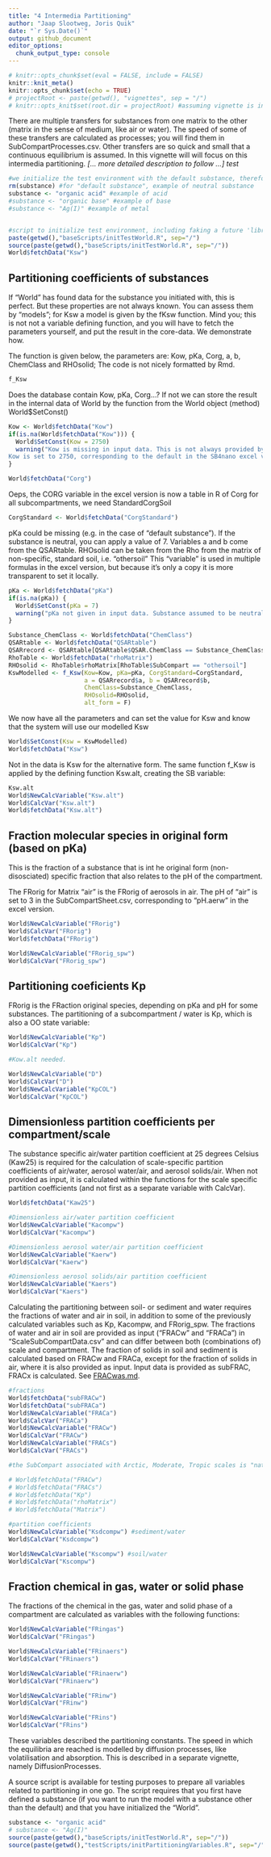 ```yaml
---
title: "4 Intermedia Partitioning"
author: "Jaap Slootweg, Joris Quik"
date: "`r Sys.Date()`"
output: github_document
editor_options: 
  chunk_output_type: console
---
```


```r
# knitr::opts_chunk$set(eval = FALSE, include = FALSE)
knitr::knit_meta()
knitr::opts_chunk$set(echo = TRUE)
# projectRoot <- paste(getwd(), "vignettes", sep = "/")
# knitr::opts_knit$set(root.dir = projectRoot) #assuming vignette is in a direct subfolder of the project
```

<!-- # Intermedia partitioning -->

There are multiple transfers for substances from one matrix to the other (matrix in the sense of medium, like air or water). The speed of some of these transfers are calculated as processes; you will find them in SubCompartProcesses.csv. Other transfers are so quick and small that a continuous equilibrium is assumed. In this vignette will will focus on this intermedia partitioning. *[... more detailed description to follow ...] test*

```r
#we initialize the test environment with the default substance, therefor we remove possible earlier value
rm(substance) #for "default substance", example of neutral substance
substance <- "organic acid" #example of acid
#substance <- "organic base" #example of base
#substance <- "Ag(I)" #example of metal


#script to initialize test environment, including faking a future 'library(sboo)'
paste(getwd(),"baseScripts/initTestWorld.R", sep="/")
source(paste(getwd(),"baseScripts/initTestWorld.R", sep="/"))
World$fetchData("Ksw")
```

## Partitioning coefficients of substances

If "World" has found data for the substance you initiated with, this is perfect. But these properties are not always known. You can assess them by "models"; for Ksw a model is given by the fKsw function. Mind you; this is not not a variable defining function, and you will have to fetch the parameters yourself, and put the result in the core-data. We demonstrate how.

The function is given below, the parameters are: Kow, pKa, Corg, a, b, ChemClass and RHOsolid; The code is not nicely formatted by Rmd.

```r
f_Ksw
```

Does the database contain Kow, pKa, Corg...? If not we can store the result in the internal data of World by the function from the World object (method) World\$SetConst()

```r
Kow <- World$fetchData("Kow")
if(is.na(World$fetchData("Kow"))) {
  World$SetConst(Kow = 2750)
  warning("Kow is missing in input data. This is not always provided by default, e.g. for metals. 
Kow is set to 2750, corresponding to the default in the SB4nano excel version. This value is based on the median of all provided Kow of all substances in the excel version")
}

World$fetchData("Corg")
```

Oeps, the CORG variable in the excel version is now a table in R of Corg for all subcompartments, we need StandardCorgSoil

```r
CorgStandard <- World$fetchData("CorgStandard")
```

pKa could be missing (e.g. in the case of "default substance"). If the substance is neutral, you can apply a value of 7. Variables a and b come from the QSARtable. RHOsolid can be taken from the Rho from the matrix of non-specific, standard soil, i.e. "othersoil" This "variable" is used in multiple formulas in the excel version, but because it's only a copy it is more transparent to set it locally.

```r
pKa <- World$fetchData("pKa")
if(is.na(pKa)) {
  World$SetConst(pKa = 7) 
  warning("pKa not given in input data. Substance assumed to be neutral (pKa = 7).")
}

Substance_ChemClass <- World$fetchData("ChemClass")
QSARtable <- World$fetchData("QSARtable")
QSARrecord <- QSARtable[QSARtable$QSAR.ChemClass == Substance_ChemClass,]
RhoTable <- World$fetchData("rhoMatrix")
RHOsolid <- RhoTable$rhoMatrix[RhoTable$SubCompart == "othersoil"]
KswModelled <- f_Ksw(Kow=Kow, pKa=pKa, CorgStandard=CorgStandard, 
                     a = QSARrecord$a, b = QSARrecord$b, 
                     ChemClass=Substance_ChemClass,
                     RHOsolid=RHOsolid,
                     alt_form = F)
```

We now have all the parameters and can set the value for Ksw and know that the system will use our modelled Ksw

```r
World$SetConst(Ksw = KswModelled)
World$fetchData("Ksw")

```

Not in the data is Ksw for the alternative form. The same function f_Ksw is applied by the defining function Ksw.alt, creating the SB variable:

```r
Ksw.alt
World$NewCalcVariable("Ksw.alt")
World$CalcVar("Ksw.alt")
World$fetchData("Ksw.alt")
```

## Fraction molecular species in original form (based on pKa)

This is the fraction of a substance that is int he original form (non-disosciated) specific fraction that also relates to the pH of the compartment.

The FRorig for Matrix "air" is the FRorig of aerosols in air. The pH of "air" is set to 3 in the SubCompartSheet.csv, corresponding to "pH.aerw" in the excel version.

```r
World$NewCalcVariable("FRorig")
World$CalcVar("FRorig")
World$fetchData("FRorig")

World$NewCalcVariable("FRorig_spw")
World$CalcVar("FRorig_spw")
```

## Partitioning coeficients Kp

FRorig is the FRaction original species, depending on pKa and pH for some substances. The partitioning of a subcompartment / water is Kp, which is also a OO state variable:

```r

World$NewCalcVariable("Kp")
World$CalcVar("Kp")

#Kow.alt needed.

World$NewCalcVariable("D")
World$CalcVar("D")
World$NewCalcVariable("KpCOL")
World$CalcVar("KpCOL")
```

## Dimensionless partition coefficients per compartment/scale

The substance specific air/water partition coefficient at 25 degrees Celsius (Kaw25) is required for the calculation of scale-specific partition coefficients of air/water, aerosol water/air, and aerosol solids/air. When not provided as input, it is calculated within the functions for the scale specific partition coefficients (and not first as a separate variable with CalcVar).

```r
World$fetchData("Kaw25")

#Dimensionless air/water partition coefficient
World$NewCalcVariable("Kacompw")
World$CalcVar("Kacompw")

#Dimensionless aerosol water/air partition coefficient
World$NewCalcVariable("Kaerw") 
World$CalcVar("Kaerw")

#Dimensionless aerosol solids/air partition coefficient
World$NewCalcVariable("Kaers")
World$CalcVar("Kaers")

```

Calculating the partitioning between soil- or sediment and water requires the fractions of water and air in soil, in addition to some of the previously calculated variables such as Kp, Kacompw, and FRorig_spw. The fractions of water and air in soil are provided as input ("FRACw" and "FRACa") in "ScaleSubCompartData.csv" and can differ between both (combinations of) scale and compartment. The fraction of solids in soil and sediment is calculated based on FRACw and FRACa, except for the fraction of solids in air, where it is also provided as input. Input data is provided as subFRAC, FRACx is calculated. See [FRACwas.md](vignettes/5. Characteristics of the Environment/FRACwas.md "FRACwas.md").

```r
#fractions
World$fetchData("subFRACw")
World$fetchData("subFRACa")
World$NewCalcVariable("FRACa")
World$CalcVar("FRACa")
World$NewCalcVariable("FRACw")
World$CalcVar("FRACw")
World$NewCalcVariable("FRACs")
World$CalcVar("FRACs")

#the SubCompart associated with Arctic, Moderate, Tropic scales is "naturalsoil" in the input of FRACw, FRACa amd FRACs. This is required to make sure the same FRorig is used as in the excel version (that of natural soil). This is currently in contrast to other parts of the model where the SubCompart of global scales are "othersoil". See issue #18

# World$fetchData("FRACw")
# World$fetchData("FRACs")
# World$fetchData("Kp")
# World$fetchData("rhoMatrix")
# World$fetchData("Matrix")

#partition coefficients
World$NewCalcVariable("Ksdcompw") #sediment/water
World$CalcVar("Ksdcompw")

World$NewCalcVariable("Kscompw") #soil/water
World$CalcVar("Kscompw")


```

## Fraction chemical in gas, water or solid phase

The fractions of the chemical in the gas, water and solid phase of a compartment are calculated as variables with the following functions:

```r
World$NewCalcVariable("FRingas")
World$CalcVar("FRingas")

World$NewCalcVariable("FRinaers")
World$CalcVar("FRinaers")

World$NewCalcVariable("FRinaerw")
World$CalcVar("FRinaerw")

World$NewCalcVariable("FRinw")
World$CalcVar("FRinw")

World$NewCalcVariable("FRins")
World$CalcVar("FRins")

```

These variables described the partitioning constants. The speed in which the equilibria are reached is modelled by diffusion processes, like volatilisation and absorption. This is described in a separate vignette, namely DiffusionProcesses.

A source script is available for testing purposes to prepare all variables related to partitioning in one go. The script requires that you first have defined a substance (if you want to run the model with a substance other than the default) and that you have initialized the "World".

```r
substance <- "organic acid"
# substance <- "Ag(I)"
source(paste(getwd(),"baseScripts/initTestWorld.R", sep="/"))
source(paste(getwd(),"testScripts/initPartitioningVariables.R", sep="/"))
```
